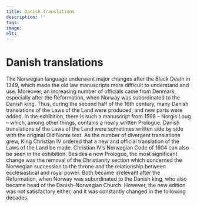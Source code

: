 ```yaml
---
title: Danish translations
description: ''
tags:
image: 
alt: 
---
```



# Danish translations

<Container stil="initial side">
    The Norwegian language underwent major changes after the Black Death in 1349, which made the old law manuscripts more difficult to understand and use. Moreover, an increasing number of officials came from Denmark, especially after the Reformation, when Norway was subordinated to the Danish king. Thus, during the second half of the 16th century, many Danish translations of the Laws of the Land were produced, and new parts were added. In the exhibition, there is such a manuscript from 1598 – Norgis Loug – which, among other things, contains a newly written Prologue. Danish translations of the Laws of the Land were sometimes written side by side with the original Old Norse text. As the number of divergent translations grew, King Christian IV ordered that a new and official translation of the Laws of the Land be made. Christian IV’s Norwegian Code of 1604 can also be seen in the exhibition. Besides a new Prologue, the most significant change was the removal of the Christianity section which concerned the Norwegian succession to the throne and the relationship between ecclesiastical and royal power. Both became irrelevant after the Reformation, when Norway was subordinated to the Danish king, who also became head of the Danish–Norwegian Church. However, the new edition was not satisfactory either, and it was constantly changed in the following decades.
</Container>

<Work id="ubb-ms-0065" />
